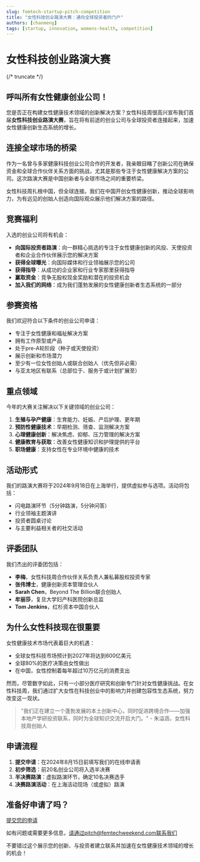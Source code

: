 ```yaml
---
slug: femtech-startup-pitch-competition
title: "女性科技创业路演大赛：通向全球投资者的门户"
authors: [chanmeng]
tags: [startup, innovation, womens-health, competition]
---
```



# 女性科技创业路演大赛

<ZoomableImage src="/img/femtech-weekend-social-card.png" alt="女性科技创业路演大赛" />

{/* truncate */}

## 呼叫所有女性健康创业公司！

您是否正在构建女性健康技术领域的创新解决方案？女性科技周很高兴宣布我们首届**女性科技创业路演大赛**，旨在将有前途的创业公司与全球投资者连接起来，加速女性健康创新生态系统的增长。

## 连接全球市场的桥梁

作为一名曾与多家健康科技创业公司合作的开发者，我亲眼目睹了创新公司在确保资金和全球合作伙伴关系方面的挑战，尤其是那些专注于女性健康解决方案的公司。这次路演大赛是中国创新者与全球市场之间的重要桥梁。

女性科技周扎根中国，但全球连接。我们在中国开创女性健康创新，推动全球影响力，为有远见的创始人创造向国际观众展示他们解决方案的路径。

## 竞赛福利

入选的创业公司将有机会：

- **向国际投资者路演**：向一群精心挑选的专注于女性健康创新的风投、天使投资者和企业合作伙伴展示您的解决方案
- **获得全球曝光**：向国际媒体和行业领袖展示您的公司
- **获得指导**：从成功的企业家和行业专家那里获得指导
- **赢取资金**：竞争无股权现金奖励和潜在的投资机会
- **加入我们的网络**：成为我们蓬勃发展的女性健康创新者生态系统的一部分

## 参赛资格

我们欢迎符合以下条件的创业公司申请：

- 专注于女性健康和福祉解决方案
- 拥有工作原型或产品
- 处于pre-A轮阶段（种子或天使投资）
- 展示创新和市场潜力
- 至少有一位女性创始人或联合创始人（优先但非必需）
- 与亚太地区有联系（总部位于、服务于或计划扩展至）

## 重点领域

今年的大赛关注解决以下关键领域的创业公司：

1. **生殖与孕产健康**：生育能力、妊娠、产后护理、更年期
2. **预防性健康技术**：早期检测、筛查、监测解决方案
3. **心理健康创新**：解决焦虑、抑郁、压力管理的解决方案
4. **健康教育与获取**：改善女性健康知识和护理提供的平台
5. **职场健康**：支持女性在专业环境中健康的技术

## 活动形式

我们的路演大赛将于2024年9月18日在上海举行，提供虚拟参与选项。活动将包括：

- 闪电路演环节（5分钟路演，5分钟问答）
- 行业领袖主题演讲
- 投资者圆桌讨论
- 与主要利益相关者的社交活动

## 评委团队

我们杰出的评委团包括：

- **李梅**，女性科技周合作伙伴关系负责人兼私募股权投资专家
- **张伟博士**，健康创新资本管理合伙人
- **Sarah Chen**，Beyond The Billion联合创始人
- **牟丽莎**，复旦大学妇产科医院创新总监
- **Tom Jenkins**，红杉资本中国合伙人

## 为什么女性科技现在很重要

女性健康技术市场代表着巨大的机遇：
- 全球女性科技市场预计到2027年将达到600亿美元
- 全球80%的医疗决策由女性做出
- 在中国，女性控制着每年超过10万亿元的消费支出

然而，尽管数字如此，只有一小部分医疗研究和创新专门针对女性健康挑战。在女性科技周，我们通过扩大女性在科技创业中的影响力并创建包容性生态系统，努力改变这一现状。

> "我们正在建立一个蓬勃发展的本土创新中心，同时促进跨境合作——加强本地产学研投资联系，同时为全球知识交流开启大门。" - 朱溢涵，女性科技周创始人

## 申请流程

1. **提交申请**：在2024年8月15日前填写我们的在线申请表
2. **初步筛选**：前20名创业公司将入选半决赛
3. **半决赛路演**：虚拟路演环节，确定10名决赛选手
4. **决赛路演活动**：在上海活动现场（或虚拟）路演

## 准备好申请了吗？

[提交您的申请](https://www.femtechweekend.com/startup-pitch-2024)

如有问题或需要更多信息，请通过pitch@femtechweekend.com联系我们

不要错过这个展示您的创新、与投资者建立联系并加速在女性健康技术领域的增长的机会！ 